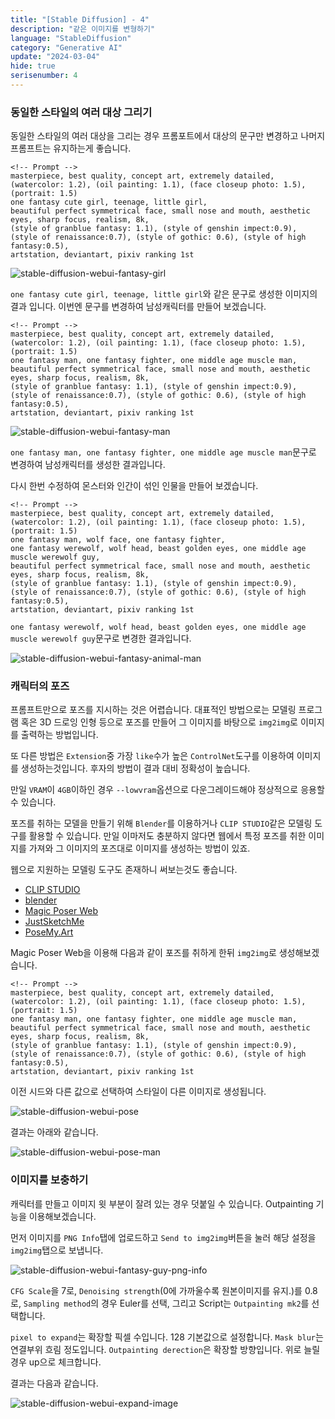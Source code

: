```yaml
---
title: "[Stable Diffusion] - 4"
description: "같은 이미지를 변형하기"
language: "StableDiffusion"
category: "Generative AI"
update: "2024-03-04"
hide: true
serisenumber: 4
---
```


### 동일한 스타일의 여러 대상 그리기

동일한 스타일의 여러 대상을 그리는 경우 프롬포트에서 대상의 문구만 변경하고 나머지 프롬프트는 유지하는게 좋습니다.

```text
<!-- Prompt -->
masterpiece, best quality, concept art, extremely datailed,
(watercolor: 1.2), (oil painting: 1.1), (face closeup photo: 1.5), (portrait: 1.5)
one fantasy cute girl, teenage, little girl,
beautiful perfect symmetrical face, small nose and mouth, aesthetic eyes, sharp focus, realism, 8k,
(style of granblue fantasy: 1.1), (style of genshin impect:0.9),
(style of renaissance:0.7), (style of gothic: 0.6), (style of high fantasy:0.5),
artstation, deviantart, pixiv ranking 1st
```

![stable-diffusion-webui-fantasy-girl](/snippets/stableDiffusion/section4/fantasy-girl.png)

`one fantasy cute girl, teenage, little girl`와 같은 문구로 생성한 이미지의 결과 입니다. 이번엔 문구를 변경하여 남성캐릭터를 만들어 보겠습니다.

```text
<!-- Prompt -->
masterpiece, best quality, concept art, extremely datailed,
(watercolor: 1.2), (oil painting: 1.1), (face closeup photo: 1.5), (portrait: 1.5)
one fantasy man, one fantasy fighter, one middle age muscle man,
beautiful perfect symmetrical face, small nose and mouth, aesthetic eyes, sharp focus, realism, 8k,
(style of granblue fantasy: 1.1), (style of genshin impect:0.9),
(style of renaissance:0.7), (style of gothic: 0.6), (style of high fantasy:0.5),
artstation, deviantart, pixiv ranking 1st
```

![stable-diffusion-webui-fantasy-man](/snippets/stableDiffusion/section4/fantasy-man.png)

`one fantasy man, one fantasy fighter, one middle age muscle man`문구로 변경하여 남성캐릭터를 생성한 결과입니다.

다시 한번 수정하여 몬스터와 인간이 섞인 인물을 만들어 보겠습니다.

```text
<!-- Prompt -->
masterpiece, best quality, concept art, extremely datailed,
(watercolor: 1.2), (oil painting: 1.1), (face closeup photo: 1.5), (portrait: 1.5)
one fantasy man, wolf face, one fantasy fighter,
one fantasy werewolf, wolf head, beast golden eyes, one middle age muscle werewolf guy,
beautiful perfect symmetrical face, small nose and mouth, aesthetic eyes, sharp focus, realism, 8k,
(style of granblue fantasy: 1.1), (style of genshin impect:0.9),
(style of renaissance:0.7), (style of gothic: 0.6), (style of high fantasy:0.5),
artstation, deviantart, pixiv ranking 1st
```

`one fantasy werewolf, wolf head, beast golden eyes, one middle age muscle werewolf guy`문구로 변경한 결과입니다.

![stable-diffusion-webui-fantasy-animal-man](/snippets/stableDiffusion/section4/fantasy-animal-man.png)

### 캐릭터의 포즈

프롬프트만으로 포즈를 지시하는 것은 어렵습니다. 대표적인 방법으로는 모델링 프로그램 혹은 3D 드로잉 인형 등으로 포즈를 만들어 그 이미지를 바탕으로 `img2img`로 이미지를 출력하는 방법입니다.

또 다른 방법은 `Extension`중 가장 `like`수가 높은 `ControlNet`도구를 이용하여 이미지를 생성하는것입니다. 후자의 방법이 결과 대비 정확성이 높습니다.

만일 `VRAM`이 `4GB`이하인 경우 `--lowvram`옵션으로 다운그레이드해야 정상적으로 응용할 수 있습니다.

포즈를 취하는 모델을 만들기 위해 `Blender`를 이용하거나 `CLIP STUDIO`같은 모델링 도구를 활용할 수 있습니다. 만일 이마저도 충분하지 않다면 웹에서 특정 포즈를 취한 이미지를 가져와 그 이미지의 포즈대로 이미지를 생성하는 방법이 있죠.

웹으로 지원하는 모델링 도구도 존재하니 써보는것도 좋습니다.

- [CLIP STUDIO](https://www.clipstudio.net)
- [blender](https://www.blender.org/)
- [Magic Poser Web](https://webapp.magicposer.com/)
- [JustSketchMe](https://justsketch.me/)
- [PoseMy.Art](https://posemy.art/)

Magic Poser Web을 이용해 다음과 같이 포즈를 취하게 한뒤 `img2img`로 생성해보겠습니다.

```text
<!-- Prompt -->
masterpiece, best quality, concept art, extremely datailed,
(watercolor: 1.2), (oil painting: 1.1), (face closeup photo: 1.5), (portrait: 1.5)
one fantasy man, one fantasy fighter, one middle age muscle man,
beautiful perfect symmetrical face, small nose and mouth, aesthetic eyes, sharp focus, realism, 8k,
(style of granblue fantasy: 1.1), (style of genshin impect:0.9),
(style of renaissance:0.7), (style of gothic: 0.6), (style of high fantasy:0.5),
artstation, deviantart, pixiv ranking 1st
```

이전 시드와 다른 값으로 선택하여 스타일이 다른 이미지로 생성됩니다.

![stable-diffusion-webui-pose](/snippets/stableDiffusion/section4/pose.png)

결과는 아래와 같습니다.

![stable-diffusion-webui-pose-man](/snippets/stableDiffusion/section4/pose-man.png)

### 이미지를 보충하기

캐릭터를 만들고 이미지 윗 부분이 잘려 있는 경우 덧붙일 수 있습니다. Outpainting 기능을 이용해보겠습니다.

먼저 이미지를 `PNG Info`탭에 업로드하고 `Send to img2img`버튼을 눌러 해당 설정을 `img2img`탭으로 보냅니다.

![stable-diffusion-webui-fantasy-guy-png-info](/snippets/stableDiffusion/section4/fantasy-guy-png-info.png)

`CFG Scale`을 7로, `Denoising strength`(0에 가까울수록 원본이미지를 유지.)를 0.8로, `Sampling method`의 경우 Euler를 선택, 그리고 Script는 `Outpainting mk2`를 선택합니다.

`pixel to expand`는 확장할 픽셀 수입니다. 128 기본값으로 설정합니다. `Mask blur`는 연결부위 흐림 정도입니다. `Outpainting derection`은 확장할 방향입니다. 위로 늘릴 경우 up으로 체크합니다.

결과는 다음과 같습니다.

![stable-diffusion-webui-expand-image](/snippets/stableDiffusion/section4/expand-image.png)
